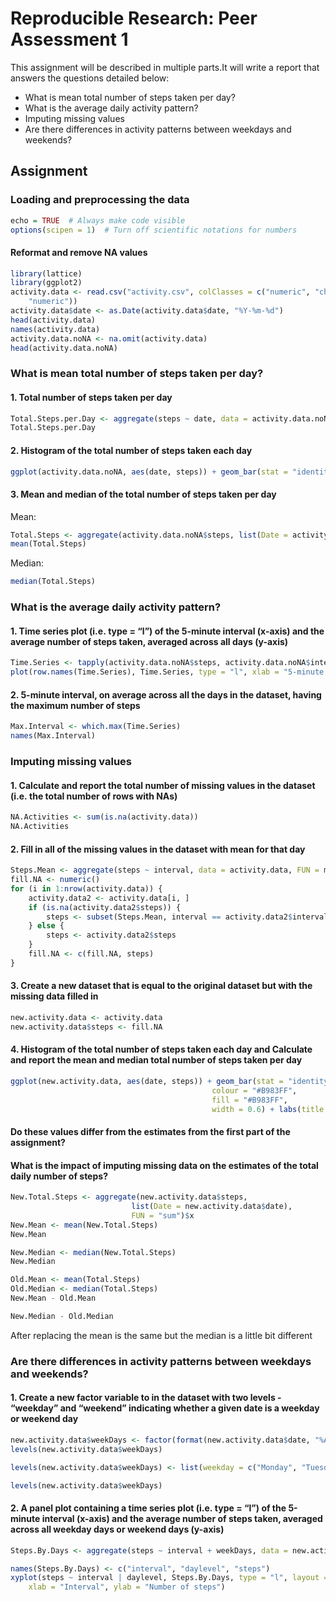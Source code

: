 Reproducible Research: Peer Assessment 1
========================================================

This assignment will be described in multiple parts.It will write a report that answers the questions detailed below:

+ What is mean total number of steps taken per day?
+ What is the average daily activity pattern?
+ Imputing missing values
+ Are there differences in activity patterns between weekdays and weekends?

Assignment
----------

### Loading and preprocessing the data

```r
echo = TRUE  # Always make code visible
options(scipen = 1)  # Turn off scientific notations for numbers
```

#### Reformat and remove NA values

```r
library(lattice)
library(ggplot2)
activity.data <- read.csv("activity.csv", colClasses = c("numeric", "character", 
    "numeric"))
activity.data$date <- as.Date(activity.data$date, "%Y-%m-%d")
head(activity.data)
names(activity.data)
activity.data.noNA <- na.omit(activity.data)
head(activity.data.noNA)
```

### What is mean total number of steps taken per day?

#### 1. Total number of steps taken per day

```r
Total.Steps.per.Day <- aggregate(steps ~ date, data = activity.data.noNA, sum)
Total.Steps.per.Day
```

#### 2. Histogram of the total number of steps taken each day

```r
ggplot(activity.data.noNA, aes(date, steps)) + geom_bar(stat = "identity", colour = "#00C0AF", fill = "#00C0AF", width = .6) + labs(title = "Histogram of Total Number of Steps Taken Each Day", x = "Date", y = "Total number of steps")
```

#### 3. Mean and median of the total number of steps taken per day

Mean:
```r
Total.Steps <- aggregate(activity.data.noNA$steps, list(Date = activity.data.noNA$date), FUN = "sum")$x
mean(Total.Steps)
```

Median:
```r
median(Total.Steps)
```

### What is the average daily activity pattern?

#### 1. Time series plot (i.e. type = "l") of the 5-minute interval (x-axis) and the average number of steps taken, averaged across all days (y-axis)

```r
Time.Series <- tapply(activity.data.noNA$steps, activity.data.noNA$interval, mean)
plot(row.names(Time.Series), Time.Series, type = "l", xlab = "5-minute interval", ylab = "Average across all Days", main = "Average number of steps taken",     col = "#E58700")
```

#### 2. 5-minute interval, on average across all the days in the dataset, having the maximum number of steps

```r
Max.Interval <- which.max(Time.Series)
names(Max.Interval)
```

### Imputing missing values

#### 1. Calculate and report the total number of missing values in the dataset (i.e. the total number of rows with NAs)

```r
NA.Activities <- sum(is.na(activity.data))
NA.Activities
```

#### 2. Fill in all of the missing values in the dataset with mean for that day
```r
Steps.Mean <- aggregate(steps ~ interval, data = activity.data, FUN = mean)
fill.NA <- numeric()
for (i in 1:nrow(activity.data)) {
    activity.data2 <- activity.data[i, ]
    if (is.na(activity.data2$steps)) {
        steps <- subset(Steps.Mean, interval == activity.data2$interval)$steps
    } else {
        steps <- activity.data2$steps
    }
    fill.NA <- c(fill.NA, steps)
}

```

#### 3. Create a new dataset that is equal to the original dataset but with the missing data filled in

```r
new.activity.data <- activity.data
new.activity.data$steps <- fill.NA
```


#### 4. Histogram of the total number of steps taken each day and Calculate and report the mean and median total number of steps taken per day

```r
ggplot(new.activity.data, aes(date, steps)) + geom_bar(stat = "identity",
                                             colour = "#B983FF",
                                             fill = "#B983FF",
                                             width = 0.6) + labs(title = "Histogram of Total Number of Steps Taken Each Day (no missing data)", x = "Date", y = "Total number of steps")
```

#### Do these values differ from the estimates from the first part of the assignment?

#### What is the impact of imputing missing data on the estimates of the total daily number of steps?


```r
New.Total.Steps <- aggregate(new.activity.data$steps, 
                           list(Date = new.activity.data$date), 
                           FUN = "sum")$x
New.Mean <- mean(New.Total.Steps)
New.Mean

New.Median <- median(New.Total.Steps)
New.Median

Old.Mean <- mean(Total.Steps)
Old.Median <- median(Total.Steps)
New.Mean - Old.Mean

New.Median - Old.Median

```

After replacing the mean is the same but the median is a little bit different


### Are there differences in activity patterns between weekdays and weekends?

#### 1. Create a new factor variable to in the dataset with two levels - "weekday" and "weekend" indicating whether a given date is a weekday or weekend day

```r
new.activity.data$weekDays <- factor(format(new.activity.data$date, "%A"))
levels(new.activity.data$weekDays)

levels(new.activity.data$weekDays) <- list(weekday = c("Monday", "Tuesday",                                      "Wednesday", "Thursday", "Friday"), weekend = c("Saturday", "Sunday"))

levels(new.activity.data$weekDays)

```

#### 2. A panel plot containing a time series plot (i.e. type = "l") of the 5-minute interval (x-axis) and the average number of steps taken, averaged across all weekday days or weekend days (y-axis)

```r
Steps.By.Days <- aggregate(steps ~ interval + weekDays, data = new.activity.data, mean)

names(Steps.By.Days) <- c("interval", "daylevel", "steps")
xyplot(steps ~ interval | daylevel, Steps.By.Days, type = "l", layout = c(1, 2), 
    xlab = "Interval", ylab = "Number of steps")
```
